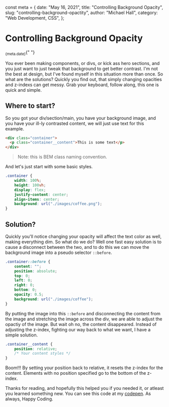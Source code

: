 const meta = {
  date: "May 16, 2021",
  title: "Controlling Background Opacity",
  slug: "controlling-background-opactity",
  author: "Michael Hall",
  category: "Web Development, CSS",
};


# Controlling Background Opacity

<Sub>{meta.date}</Sub>{" "}

You ever been making components, or divs, or kick ass hero sections, and you just want to just tweak that background to get better contrast. I'm not the best at design, but I've found myself in this situation more than once. So what are the solutions? Quickly you find out, that simply changing opacities and z-indexs can get messy. Grab your keyboard, follow along, this one is quick and simple.

## Where to start?

So you got your div/section/main, you have your background image, and you have your ill-ly contrasted content, we will just use text for this example.

```html
<div class="container">
  <p class="container__content">This is some text</p>
</div>
```

> Note: this is BEM class naming convention.

And let's just start with some basic styles.

```CSS
.container {
    width: 100%;
    height: 100vh;
    display: flex;
    justify-content: center;
    align-items: center;
    background: url("./images/coffee.png");
}
```

## Solution?

Quickly you'll notice changing your opacity will affect the text color as well, making everything dim. So what do we do? Well one fast easy solution is to cause a disconnect between the two, and to do this we can move the background image into a pseudo selector `::before`.

```CSS
.container::before {
	content: "";
	position: absolute;
	top: 0;
	left: 0;
	right: 0;
	bottom: 0;
	opacity: 0.5;
	background: url("./images/coffee");
}
```

By putting the image into this `::before` and disconnecting the content from the image and stretching the image across the div, we are able to adjust the opactiy of the image. But wait oh no, the content disappeared. Instead of adjusting the z-index, fighting our way back to what we want, I have a simple solution.

```CSS
.container__content {
    position: relative;
    /* Your content styles */
}
```

Boom!!! By setting your position back to relative, it resets the z-index for the content. Elements with no position specified go to the bottom of the z-index.

Thanks for reading, and hopefully this helped you if you needed it, or atleast you learned something new. You can see this code at my [codepen](https://codepen.io/mhall-project/pen/vYxKraN). As always, Happy Coding.
